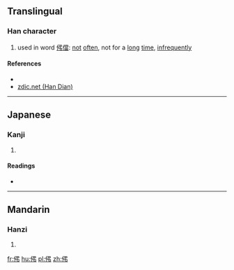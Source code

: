 ==Translingual==

===Han character===
{{Han char|rn=9|rad=人|as=04|sn=6|four=2722<sub>7</sub>|canj=人弓中 (ONL), X人弓中 (XONL)|ids=⿰[[亻]][[弔]]}}

# used in word [[伄儅]]: [[not]] [[often]], not for a [[long]] [[time]], [[infrequently]]

====References====
* {{Han ref|kx=0095.090|dkj=00426|hdz=10127.010|uh=4F04|ud=20228|bh=C9B9|bd=51641}}
*[http://www.zdic.net/zd/zi/ZdicE4ZdicBCZdic84.htm zdic.net (Han Dian)]

----

==Japanese==

===Kanji===
{{ja-kanji|grade=|rs=人04}}

# {{defn|lang=ja|sort=人04}}

====Readings====
* {{ja-readings|on=[[ちょう]] (chō)|kun=}}

----

==Mandarin==

===Hanzi===
{{cmn-hanzi|pin=[[diào]] ([[diao4]])|wg=tiao<sup>4</sup>}}

# {{defn|lang=cmn|sort=人04}}

[[fr:伄]]
[[hu:伄]]
[[pl:伄]]
[[zh:伄]]